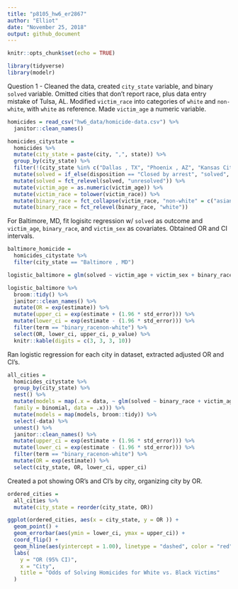 ```yaml
---
title: "p8105_hw6_er2867"
author: "Elliot"
date: "November 25, 2018"
output: github_document
---
```


```r
knitr::opts_chunk$set(echo = TRUE)

library(tidyverse)
library(modelr)
```

Question 1 - Cleaned the data, created `city_state` variable, and binary `solved` variable. Omitted cities that don't report race, plus data entry mistake of Tulsa, AL. Modified `victim_race` into categories of `white` and `non-white`, with `white` as reference. Made `victim_age` a numeric variable. 

```r
homicides = read_csv("hw6_data/homicide-data.csv") %>% 
  janitor::clean_names()

homicides_citystate = 
  homicides %>% 
  mutate(city_state = paste(city, ",", state)) %>% 
  group_by(city_state) %>% 
  filter(!(city_state %in% c("Dallas , TX", "Phoenix , AZ", "Kansas City , MO", "Tulsa , AL"))) %>% 
  mutate(solved = if_else(disposition == "Closed by arrest", "solved", "unresolved")) %>% 
  mutate(solved = fct_relevel(solved, "unresolved")) %>% 
  mutate(victim_age = as.numeric(victim_age)) %>% 
  mutate(victim_race = tolower(victim_race)) %>% 
  mutate(binary_race = fct_collapse(victim_race, "non-white" = c("asian","black", "hispanic", "other","unknown"))) %>% 
  mutate(binary_race = fct_relevel(binary_race, "white"))

```

For Baltimore, MD, fit logisitc regression w/ `solved` as outcome and `victim_age`, `binary_race`, and `victim_sex` as covariates. Obtained OR and CI intervals. 
```r
baltimore_homicide = 
  homicides_citystate %>% 
  filter(city_state == "Baltimore , MD")

logistic_baltimore = glm(solved ~ victim_age + victim_sex + binary_race, data = baltimore_homicide, family =   binomial())

logistic_baltimore %>% 
  broom::tidy() %>% 
  janitor::clean_names() %>% 
  mutate(OR = exp(estimate)) %>% 
  mutate(upper_ci = exp(estimate + (1.96 * std_error))) %>% 
  mutate(lower_ci = exp(estimate - (1.96 * std_error))) %>% 
  filter(term == "binary_racenon-white") %>% 
  select(OR, lower_ci, upper_ci, p_value) %>% 
  knitr::kable(digits = c(3, 3, 3, 10))

```

Ran logistic regression for each city in dataset, extracted adjusted OR and CI's. 

```r
all_cities = 
  homicides_citystate %>% 
  group_by(city_state) %>% 
  nest() %>% 
  mutate(models = map(.x = data, ~ glm(solved ~ binary_race + victim_age + victim_sex, 
  family = binomial, data = .x))) %>% 
  mutate(models = map(models, broom::tidy)) %>% 
  select(-data) %>% 
  unnest() %>% 
  janitor::clean_names() %>% 
  mutate(upper_ci = exp(estimate + (1.96 * std_error))) %>% 
  mutate(lower_ci = exp(estimate - (1.96 * std_error))) %>% 
  filter(term == "binary_racenon-white") %>% 
  mutate(OR = exp(estimate)) %>% 
  select(city_state, OR, lower_ci, upper_ci)
```

Created a pot showing OR's and CI's by city, organizing city by OR.
```r
ordered_cities = 
  all_cities %>% 
  mutate(city_state = reorder(city_state, OR))

ggplot(ordered_cities, aes(x = city_state, y = OR )) + 
  geom_point() + 
  geom_errorbar(aes(ymin = lower_ci, ymax = upper_ci)) + 
  coord_flip() +
  geom_hline(aes(yintercept = 1.00), linetype = "dashed", color = "red") + 
  labs(
    y = "OR (95% CI)",
    x = "City",
    title = "Odds of Solving Homicides for White vs. Black Victims"
  )
```


